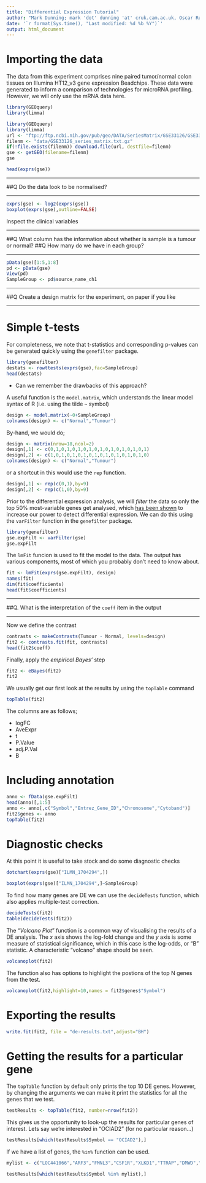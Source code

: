```yaml
---
title: "Differential Expression Tutorial"
author: "Mark Dunning; mark 'dot' dunning 'at' cruk.cam.ac.uk, Oscar Rueda; oscar 'dot' rueda 'at' cruk.cam.ac.uk"
date: '`r format(Sys.time(), "Last modified: %d %b %Y")`'
output: html_document
---
```


# Importing the data

The data from this experiment comprises nine paired tumor/normal colon tissues on Illumina HT12\_v3 gene expression Beadchips. These data were generated to inform a comparison of technologies for microRNA profiling. However, we will only use the mRNA data here. 


```r
library(GEOquery)
library(limma)
```


```r
library(GEOquery)
library(limma)
url <- "ftp://ftp.ncbi.nih.gov/pub/geo/DATA/SeriesMatrix/GSE33126/GSE33126_series_matrix.txt.gz"
filenm <- "data/GSE33126_series_matrix.txt.gz"
if(!file.exists(filenm)) download.file(url, destfile=filenm)
gse <- getGEO(filename=filenm)
gse
```

```r
head(exprs(gse))
```


******
##Q  Do the data look to be normalised?

******

```r
exprs(gse) <- log2(exprs(gse))
boxplot(exprs(gse),outline=FALSE)
```

Inspect the clinical variables

******
##Q What column has the information about whether is sample is a tumour or normal?
##Q How many do we have in each group?

******
```r
pData(gse)[1:5,1:8]
pd <- pData(gse)
View(pd)
SampleGroup <- pd$source_name_ch1
```




******
##Q Create a design matrix for the experiment, on paper if you like

******


# Simple t-tests

For completeness, we note that t-statistics and corresponding p-values can be generated quickly using the `genefilter` package. 

```r
library(genefilter)
destats <- rowttests(exprs(gse),fac=SampleGroup)
head(destats)
```

- Can we remember the drawbacks of this approach?



A useful function is the `model.matrix`, which understands the linear model syntax of R (i.e. using the tilde `~` symbol)

```r
design <- model.matrix(~0+SampleGroup)
colnames(design) <- c("Normal","Tumour")
```

By-hand, we would do;

```r
design <- matrix(nrow=18,ncol=2)
design[,1] <- c(0,1,0,1,0,1,0,1,0,1,0,1,0,1,0,1,0,1)
design[,2] <- c(1,0,1,0,1,0,1,0,1,0,1,0,1,0,1,0,1,0)
colnames(design) <- c("Normal","Tumour")
```

or a shortcut in this would use the `rep` function.

```r
design[,1] <- rep(c(0,1),by=9)
design[,2] <- rep(c(1,0),by=9)
```

Prior to the differential expression analysis, we will *filter* the data so only the top 50% most-variable genes get analysed, which [has been shown](http://www.ncbi.nlm.nih.gov/pmc/articles/PMC2906865/) to increase our power to detect differential expression. We can do this using the `varFilter` function in the `genefilter` package.

```r
library(genefilter)
gse.expFilt <- varFilter(gse)
gse.expFilt
```



The `lmFit` funcion is used to fit the model to the data. The output has various components, most of which you probably don't need to know about.

```r
fit <- lmFit(exprs(gse.expFilt), design)
names(fit)
dim(fit$coefficients)
head(fit$coefficients)
```


******

##Q. What is the interpretation of the `coeff` item in the output

******


Now we define the contrast

```r
contrasts <- makeContrasts(Tumour - Normal, levels=design)
fit2 <- contrasts.fit(fit, contrasts)
head(fit2$coeff)
```

Finally, apply the *empirical Bayes'* step

```r
fit2 <- eBayes(fit2)
fit2
```

We usually get our first look at the results by using the `topTable` command

```r
topTable(fit2)
```

The columns are as follows;

- logFC
- AveExpr
- t
- P.Value
- adj.P.Val
- B

# Including annotation

```r
anno <- fData(gse.expFilt)
head(anno)[,1:5]
anno <- anno[,c("Symbol","Entrez_Gene_ID","Chromosome","Cytoband")]
fit2$genes <- anno
topTable(fit2)
```

# Diagnostic checks

At this point it is useful to take stock and do some diagnostic checks

```r
dotchart(exprs(gse)["ILMN_1704294",])
```

```r
boxplot(exprs(gse)["ILMN_1704294",]~SampleGroup)
```

To find how many genes are DE we can use the `decideTests` function, which also applies multiple-test correction.

```r
decideTests(fit2)
table(decideTests(fit2))
```

The "*Volcano Plot*" function is a common way of visualising the results of a DE analysis. The $x$ axis shows the log-fold change and the $y$ axis is some measure of statistical significance, which in this case is the log-odds, or "B" statistic. A characteristic "volcano" shape should be seen.

```r
volcanoplot(fit2)
```

The function also has options to highlight the postions of the top N genes from the test. 

```r
volcanoplot(fit2,highlight=10,names = fit2$genes$"Symbol")
```


# Exporting the results

```r
write.fit(fit2, file = "de-results.txt",adjust="BH")
```

# Getting the results for a particular gene

The `topTable` function by default only prints the top 10 DE genes. However, by changing the arguments we can make it print the statistics for all the genes that we test. 

```r
testResults <- topTable(fit2, number=nrow(fit2))
```

This gives us the opportunity to look-up the results for particular genes of interest. Lets say we're interested in "OCIAD2" (for no particular reason...)

```r
testResults[which(testResults$Symbol == "OCIAD2"),]
```


If we have a list of genes, the `%in%` function can be used.

```r
mylist <- c("LOC441066","ARF3","FMNL3","CSF1R","XLKD1","TTRAP","DMWD","SYNPO2L","PILRB","LAMP3")

testResults[which(testResults$Symbol %in% mylist),]

```

